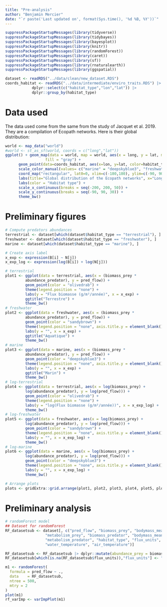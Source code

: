 ```yaml
---
title: "Pre-analysis"
author: "Benjamin Mercier"
date: "`r paste('Last updated on', format(Sys.time(), '%d %B, %Y'))`"
---
```


<!-- Load nedeed libraries -->
```r
suppressPackageStartupMessages(library(tidyverse))
suppressPackageStartupMessages(library(tidybayes))
suppressPackageStartupMessages(library(bayesplot))
suppressPackageStartupMessages(library(knitr))
suppressPackageStartupMessages(library(randomForest))
suppressPackageStartupMessages(library(caret))
suppressPackageStartupMessages(library(sf))
suppressPackageStartupMessages(library(rnaturalearth))
suppressPackageStartupMessages(library(ggspatial))

```

<!-- Load the data --> 
```r
dataset <- readRDS("../data/clean/new_dataset.RDS")
coords_habitat <- readRDS("../data/intermediate/enviro_traits.RDS") |>
			dplyr::select(c("habitat_type","lon","lat")) |>
			dplyr::group_by(habitat_type)
```

# Data used
The data used come from the same from the study of Jacquet et al. 2019. They are a compilation of Ecopath networks. Here is their global distribution:

```r
world <- map_data("world")
#world <- st_as_sf(world, coords = c("long","lat"))
ggplot() + geom_map(data = world, map = world, aes(x = long, y = lat, map_id=region),
                  fill = "gray") +
      geom_point(data=coords_habitat, aes(x=lon, y=lat, color=habitat_type), size = 3) +
      scale_color_manual(values= c("marine" = "deepskyblue3", "freshwater" = "sandybrown", "terrestrial" = "olivedrab")) +
      coord_map("rectangular", lat0=0, xlim=c(-180,180), ylim=c(-90, 90)) +
      labs(title="Global distribution of the Ecopath networks", x="Longitude", y="Latitude") +
      labs(color = "Habitat type") +
      scale_x_continuous(breaks = seq(-200, 200, 50)) +
      scale_y_continuous(breaks = seq(-90, 90, 30)) +
      theme_bw()
```

# Preliminary figures

```r
# Compute predators abundances
terrestrial <- dataset[which(dataset$habitat_type == "terrestrial"), ]
freshwater <- dataset[which(dataset$habitat_type == "freshwater"), ]
marine <- dataset[which(dataset$habitat_type == "marine"), ]

# Create axis label
x_exp <- expression(B[i] ~ N[j])
x_exp_log <- expression(log(B[i]) + log(N[j]))

# terrestrial
plot1 <- ggplot(data = terrestrial, aes(x = (biomass_prey *
         abundance_predator), y = pred_flow)) +
         geom_point(color = "olivedrab") +
         theme(legend.position = "none") +
         labs(y = "Flux biomasse (g/m²/année)", x = x_exp) +
         ggtitle("Terrestre") +
         theme_bw()
# freshwater
plot2 <- ggplot(data = freshwater, aes(x = (biomass_prey *
         abundance_predator), y = pred_flow)) +
         geom_point(color = "sandybrown") +
         theme(legend.position = "none", axis.title.y = element_blank()) +
         labs(y = "", x = x_exp) +
         ggtitle("Aquatique") +
         theme_bw()
# marine
plot3 <- ggplot(data = marine, aes(x = (biomass_prey *
         abundance_predator), y = pred_flow)) +
         geom_point(color = "deepskyblue3") +
         theme(legend.position = "none", axis.title.y = element_blank()) +
         labs(y = "", x = x_exp) +
         ggtitle("Marin") +
         theme_bw()
# log-terrestrial
plot4 <- ggplot(data = terrestrial, aes(x = log(biomass_prey) +
         log(abundance_predator), y = log(pred_flow))) +
         geom_point(color = "olivedrab") +
         theme(legend.position = "none") +
         labs(y = "log(Flux biomasse (g/m²/année))", x = x_exp_log) +
         theme_bw()
# log-freshwater
plot5 <- ggplot(data = freshwater, aes(x = log(biomass_prey) +
         log(abundance_predator), y = log(pred_flow))) +
         geom_point(color = "sandybrown") +
         theme(legend.position = "none", axis.title.y = element_blank()) +
         labs(y = "", x = x_exp_log) +
         theme_bw()
# log-marine
plot6 <- ggplot(data = marine, aes(x = log(biomass_prey) +
         log(abundance_predator), y = log(pred_flow))) +
         geom_point(color = "deepskyblue3") +
         theme(legend.position = "none", axis.title.y = element_blank()) +
         labs(y = "", x = x_exp_log) +
         theme_bw()

# Arrange plots
plots <- gridExtra::grid.arrange(plot1, plot2, plot3, plot4, plot5, plot6, nrow = 2, ncol=3)
```

# Preliminary analysis

```r
# randomForest model
## Dataset for randomForest
RF_datasetsub <- dataset[, c("pred_flow", "biomass_prey", "bodymass_mean_prey",
                  "metabolism_prey", "biomass_predator", "bodymass_mean_predator",
                  "metabolism_predator", "habitat_type", "flux_units",
                  "water_temperature", "air_temperature")]

RF_datasetsub <- RF_datasetsub |> dplyr::mutate(abundance_prey = biomass_prey / bodymass_mean_prey)
RF_datasetsub[which(is.na(RF_datasetsub$flux_units)),"flux_units"] <- "Dry weight (g/m^2)"

m1 <- randomForest(
  formula = pred_flow ~ .,
  data    = RF_datasetsub,
  ntree = 500,
  mtry = 2
)
plot(m1)
rf_varImp <- varImpPlot(m1)
```